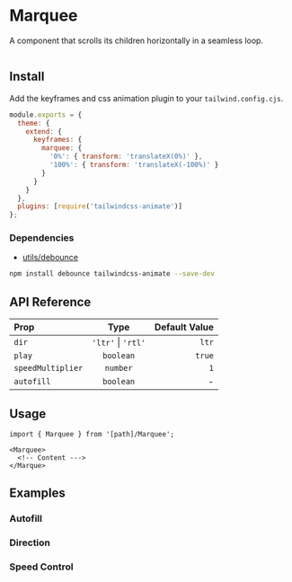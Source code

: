 
# Marquee

A component that scrolls its children horizontally in a seamless loop.

<Box>
  <Marquee autofill className="rounded-md">
    <div className="flex gap-2 mr-2">
      <div className="size-20 rounded-md bg-primary/20"></div>
      <div className="size-20 rounded-md bg-primary/30"></div>
      <div className="size-20 rounded-md bg-primary/40"></div>
    </div>
  </Marquee>
</Box>

## Install

<FileSource path="@/foundations/components/Marquee" />

Add the keyframes and css animation plugin to your `tailwind.config.cjs`.

```js copy filename="tailwind.config.cjs"
module.exports = {
  theme: {
    extend: {
      keyframes: {
        marquee: {
          '0%': { transform: 'translateX(0%)' },
          '100%': { transform: 'translateX(-100%)' }
        }
      }
    }
  },
  plugins: [require('tailwindcss-animate')]
};
```

### Dependencies

- [utils/debounce](/utils/debounce)

```bash copy
npm install debounce tailwindcss-animate --save-dev
```

## API Reference

| Prop              |        Type        | Default Value |
| :---------------- | :----------------: | ------------: |
| `dir`             | `'ltr'` \| `'rtl'` |         `ltr` |
| `play`            |     `boolean`      |        `true` |
| `speedMultiplier` |      `number`      |           `1` |
| `autofill`        |     `boolean`      |             - |

## Usage

```tsx copy
import { Marquee } from '[path]/Marquee';
```

```tsx copy
<Marquee>
  <!-- Content --->
</Marque>
```

## Examples

### Autofill

<ComponentPreview path="@/foundations/components/Marquee/examples/MarqueeAutofill" />

### Direction

<ComponentPreview path="@/foundations/components/Marquee/examples/MarqueeDirection" />

### Speed Control

<ComponentPreview path="@/foundations/components/Marquee/examples/MarqueeSpeedControl" />

